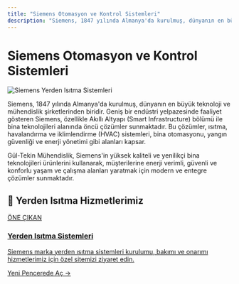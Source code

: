 ```yaml
---
title: "Siemens Otomasyon ve Kontrol Sistemleri"
description: "Siemens, 1847 yılında Almanya'da kurulmuş, dünyanın en büyük teknoloji ve mühendislik şirketlerinden biridir. Geniş bir endüstri yelpazesinde faaliyet göster..."
---
```


# Siemens Otomasyon ve Kontrol Sistemleri

<div class="service-header-image">
  <img src="/images/yerden-isitma/011_gul-tekin-muhendislik.jpg" alt="Siemens Yerden Isıtma Sistemleri" />
</div>

Siemens, 1847 yılında Almanya'da kurulmuş, dünyanın en büyük teknoloji ve mühendislik şirketlerinden biridir. Geniş bir endüstri yelpazesinde faaliyet gösteren Siemens, özellikle Akıllı Altyapı (Smart Infrastructure) bölümü ile bina teknolojileri alanında öncü çözümler sunmaktadır. Bu çözümler, ısıtma, havalandırma ve iklimlendirme (HVAC) sistemleri, bina otomasyonu, yangın güvenliği ve enerji yönetimi gibi alanları kapsar.

Gül-Tekin Mühendislik, Siemens'in yüksek kaliteli ve yenilikçi bina teknolojileri ürünlerini kullanarak, müşterilerine enerji verimli, güvenli ve konforlu yaşam ve çalışma alanları yaratmak için modern ve entegre çözümler sunmaktadır.

## 🌟 Yerden Isıtma Hizmetlerimiz

<a href="https://yerden-isitma.gul-tekinmuhendislik.com/" target="_blank" rel="noopener noreferrer" class="link-card featured">
  <div class="link-card-content">
    <span class="badge">ÖNE ÇIKAN</span>
    <h3>Yerden Isıtma Sistemleri</h3>
    <p>Siemens marka yerden ısıtma sistemleri kurulumu, bakımı ve onarımı hizmetlerimiz için özel sitemizi ziyaret edin.</p>
    <span class="link-card-cta">Yeni Pencerede Aç →</span>
  </div>
</a>